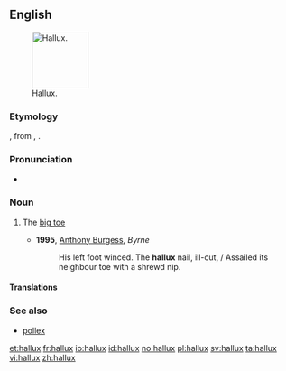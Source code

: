 ==English==
{{was wotd|2011|September|27}}
[[Image:Toes by David Shankbone, Hallux.jpg|thumb|100px|Hallux.]]

===Etymology===
{{etyl|NL.|en}}, from {{etyl|la|en}} {{term|allus|lang=la}}, {{term|hallus|lang=la}}.

===Pronunciation===
* {{IPA|/ˈhæləks/}}

===Noun===
{{en-noun|halluces|halluxes}}

# {{context|anatomy|lang=en}} The [[big toe]]
#* '''1995''', [[w:Anthony Burgess|Anthony Burgess]], ''Byrne''
#*: His left foot winced. The '''hallux''' nail, ill-cut, / Assailed its neighbour toe with a shrewd nip.

====Translations====
{{trans-see|big toe}}

===See also===
* [[pollex]]

[[et:hallux]]
[[fr:hallux]]
[[io:hallux]]
[[id:hallux]]
[[no:hallux]]
[[pl:hallux]]
[[sv:hallux]]
[[ta:hallux]]
[[vi:hallux]]
[[zh:hallux]]